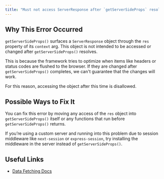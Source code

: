 ```yaml
---
title: "Must not access ServerResponse after `getServerSideProps` resolves"
---
```


## Why This Error Occurred

`getServerSideProps()` surfaces a `ServerResponse` object through the `res` property of its `context` arg. This object is not intended to be accessed or changed after `getServerSideProps()` resolves.

This is because the framework tries to optimize when items like headers or status codes are flushed to the browser. If they are changed after `getServerSideProps()` completes, we can't guarantee that the changes will work.

For this reason, accessing the object after this time is disallowed.

## Possible Ways to Fix It

You can fix this error by moving any access of the `res` object into `getServerSideProps()` itself or any functions that run before `getServerSideProps()` returns.

If you’re using a custom server and running into this problem due to session middleware like `next-session` or `express-session`, try installing the middleware in the server instead of `getServerSideProps()`.

## Useful Links

- [Data Fetching Docs](/docs/pages/building-your-application/data-fetching)
